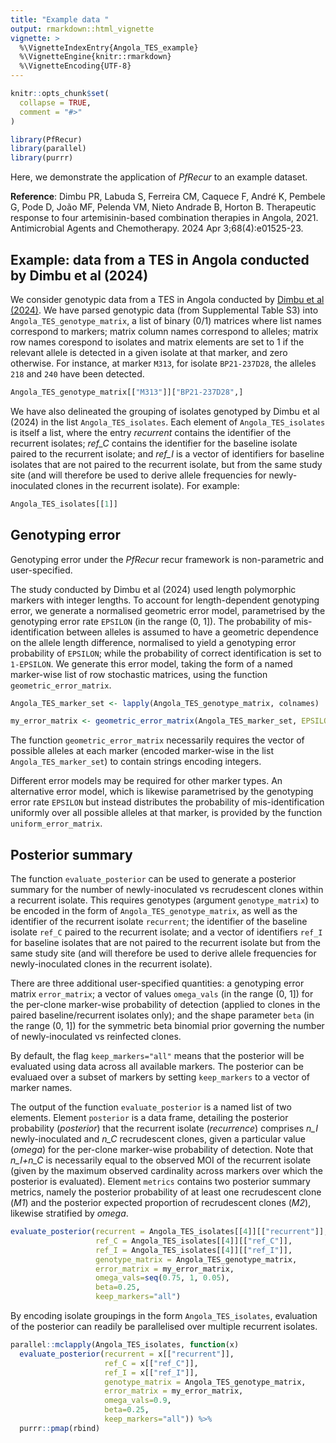 ```yaml
---
title: "Example data "
output: rmarkdown::html_vignette
vignette: >
  %\VignetteIndexEntry{Angola_TES_example}
  %\VignetteEngine{knitr::rmarkdown}
  %\VignetteEncoding{UTF-8}
---
```


```r
knitr::opts_chunk$set(
  collapse = TRUE,
  comment = "#>"
)
```

```r
library(PfRecur)
library(parallel)
library(purrr)
```

Here, we demonstrate the application of *PfRecur* to an example dataset.

**Reference**: Dimbu PR, Labuda S, Ferreira CM, Caquece F, André K, Pembele G, Pode D, João MF, Pelenda VM, Nieto Andrade B, Horton B. Therapeutic response to four artemisinin-based combination therapies in Angola, 2021. Antimicrobial Agents and Chemotherapy. 2024 Apr 3;68(4):e01525-23.

## Example: data from a TES in Angola conducted by Dimbu et al (2024)

We consider genotypic data from a TES in Angola conducted by [Dimbu et al (2024)](https://doi.org/10.1128/aac.01525-23). We have parsed genotypic data (from Supplemental Table S3) into `Angola_TES_genotype_matrix`, a list of binary (0/1) matrices where list names correspond to markers; matrix column names correspond to alleles; matrix row names corespond to isolates and matrix elements are set to 1 if the relevant allele is detected in a given isolate at that marker, and zero otherwise. For instance, at marker `M313`, for isolate `BP21-237D28`, the alleles `218` and `240` have been detected.

```r
Angola_TES_genotype_matrix[["M313"]]["BP21-237D28",]
```

We have also delineated the grouping of isolates genotyped by Dimbu et al (2024) in the list `Angola_TES_isolates`. Each element of `Angola_TES_isolates` is itself a list, where the entry *recurrent* contains the identifier of the recurrent isolates; *ref_C* contains the identifier for the baseline isolate paired to the recurrent isolate; and *ref_I* is a vector of identifiers for baseline isolates that are not paired to the recurrent isolate, but from the same study site (and will therefore be used to derive allele frequencies for newly-inoculated clones in the recurrent isolate). For example:

```r
Angola_TES_isolates[[1]]
```

## Genotyping error

Genotyping error under the *PfRecur* recur framework is non-parametric and user-specified.

The study conducted by Dimbu et al (2024) used length polymorphic markers with integer lengths. To account for length-dependent genotyping error, we generate a normalised geometric error model, parametrised by the genotyping error rate `EPSILON` (in the range (0, 1]). The probability of mis-identification between alleles is assumed to have a geometric dependence on the allele length difference, normalised to yield a genotyping error probability of `EPSILON`; while the probability of correct identification is set to `1-EPSILON`. We generate this error model, taking the form of a named marker-wise list of row stochastic matrices, using the function `geometric_error_matrix`.

```r
Angola_TES_marker_set <- lapply(Angola_TES_genotype_matrix, colnames)

my_error_matrix <- geometric_error_matrix(Angola_TES_marker_set, EPSILON=0.05)
```

The function `geometric_error_matrix` necessarily requires the vector of possible alleles at each marker (encoded marker-wise in the list `Angola_TES_marker_set`) to contain strings encoding integers.

Different error models may be required for other marker types. An alternative error model, which is likewise parametrised by the genotyping error rate `EPSILON` but instead distributes the probability of mis-identification uniformly over all possible alleles at that marker, is provided by the function `uniform_error_matrix`.

## Posterior summary

The function `evaluate_posterior` can be used to generate a posterior summary for the number of newly-inoculated vs recrudescent clones within a recurrent isolate. This requires genotypes (argument `genotype_matrix`) to be encoded in the form of `Angola_TES_genotype_matrix`, as well as the identifier of the recurrent isolate `recurrent`; the identifier of the baseline isolate `ref_C` paired to the recurrent isolate; and a vector of identifiers `ref_I` for baseline isolates that are not paired to the recurrent isolate but from the same study site (and will therefore be used to derive allele frequencies for newly-inoculated clones in the recurrent isolate). 

There are three additional user-specified quantities: a genotyping error matrix `error_matrix`; a vector of values `omega_vals` (in the range (0, 1]) for the per-clone marker-wise probability of detection (applied to clones in the paired baseline/recurrent isolates only); and the shape parameter `beta` (in the range (0, 1]) for the symmetric beta binomial prior governing the number of newly-inoculated vs reinfected clones.

By default, the flag `keep_markers="all"` means that the posterior will be evaluated using data across all available markers. The posterior can be evaluaed over a subset of markers by setting `keep_markers` to a vector of marker names. 

The output of the function `evaluate_posterior` is a named list of two elements. Element `posterior` is a data frame, detailing the posterior probability (*posterior*) that the recurrent isolate (*recurrence*) comprises *n_I* newly-inoculated and *n_C* recrudescent clones, given a particular value (*omega*) for the per-clone marker-wise probability of detection. Note that *n_I+n_C* is necessarily equal to the observed MOI of the recurrent isolate (given by the maximum observed cardinality across markers over which the posterior is evaluated). Element `metrics` contains two posterior summary metrics, namely the posterior probability of at least one recrudescent clone (*M1*) and the posterior expected proportion of recrudescent clones (*M2*), likewise stratified by *omega*.

```r
evaluate_posterior(recurrent = Angola_TES_isolates[[4]][["recurrent"]], 
                   ref_C = Angola_TES_isolates[[4]][["ref_C"]], 
                   ref_I = Angola_TES_isolates[[4]][["ref_I"]], 
                   genotype_matrix = Angola_TES_genotype_matrix, 
                   error_matrix = my_error_matrix, 
                   omega_vals=seq(0.75, 1, 0.05), 
                   beta=0.25, 
                   keep_markers="all")
```

By encoding isolate groupings in the form `Angola_TES_isolates`, evaluation of the posterior can readily be parallelised over multiple recurrent isolates.

```r
parallel::mclapply(Angola_TES_isolates, function(x) 
  evaluate_posterior(recurrent = x[["recurrent"]], 
                     ref_C = x[["ref_C"]], 
                     ref_I = x[["ref_I"]], 
                     genotype_matrix = Angola_TES_genotype_matrix, 
                     error_matrix = my_error_matrix, 
                     omega_vals=0.9, 
                     beta=0.25, 
                     keep_markers="all")) %>% 
  purrr::pmap(rbind)
```

